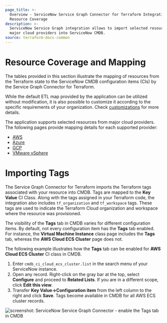 ```yaml
---
page_title: >-
  Overview - ServiceNow Service Graph Connector for Terraform Integration -
  Resource Coverage
description: >-
  ServiceNow Service Graph integration allows to import selected resources from
  major cloud providers into ServiceNow CMDB.
source: terraform-docs-common
---
```


# Resource Coverage and Mapping

The tables provided in this section illustrate the mapping of resources from the Terraform state to the ServiceNow CMDB configuration items (CIs) by the Service Graph Connector for Terraform.

While the default ETL map provided by the application can be utilized without modification, it is also possible to customize it according to the specific requirements of your organization. Check [customizations](/terraform/enterprise/integrations/service-now/service-graph/customizations) for more details.

The application supports selected resources from major cloud providers. The following pages provide mapping details for each supported provider:

-   [AWS](/terraform/enterprise/integrations/service-now/service-graph/resource-coverage/aws)
-   [Azure](/terraform/enterprise/integrations/service-now/service-graph/resource-coverage/azure)
-   [GCP](/terraform/enterprise/integrations/service-now/service-graph/resource-coverage/gcp)
-   [VMware vSphere](/terraform/enterprise/integrations/service-now/service-graph/resource-coverage/vsphere)

# Importing Tags

The Service Graph Connector for Terraform imports the Terraform tags associated with your resource into CMDB. Tags are mapped to the **Key Value** CI Class.
Along with the tags assigned in your Terraform code, the integration also includes `tf_organization` and `tf_workspace` tags. These tags are used to indicate the Terraform Cloud organization and workspace where the resource was provisioned.

The visibility of the **Tags** tab in CMDB varies for different configuration items. By default, not every configuration item has the **Tags** tab enabled. For instance, the **Virtual Machine Instance** class page includes the **Tags** tab, whereas the **AWS Cloud ECS Cluster** page does not.

The following example illustrates how the **Tags** tab can be enabled for **AWS Cloud ECS Cluster** CI class in CMDB.

1.  Enter `cmdb_ci_cloud_ecs_cluster.list` in the search menu of your ServiceNow instance. 
2.  Open any record. Right-click on the gray bar at the top, select **Configure** and proceed to **Related Lists**. If you are in a different scope, click **Edit this view**.
3.  Transfer **Key Value->Configuration item** from the left column to the right and click **Save**. Tags become available in CMDB for all AWS ECS cluster records.

![screenshot: ServiceNow Service Graph Connector - enable the Tags tab in CMDB](/img/docs/service-now-service-graph-tags.png)

